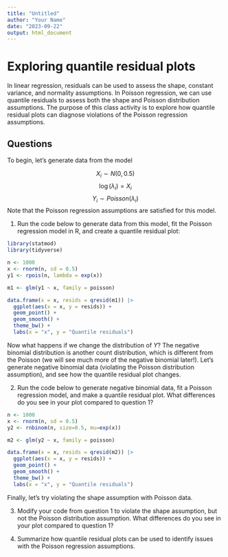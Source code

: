 ```yaml
---
title: "Untitled"
author: "Your Name"
date: "2023-09-22"
output: html_document
---
```


# Exploring quantile residual plots

In linear regression, residuals can be used to assess the shape, constant variance, and normality assumptions. In Poisson regression, we can use quantile residuals to assess both the shape and Poisson distribution assumptions. The purpose of this class activity is to explore how quantile residual plots can diagnose violations of the Poisson regression assumptions.

## Questions

To begin, let's generate data from the model

$$X_i \sim N(0, 0.5)$$
$$\log(\lambda_i) = X_i$$
$$Y_i \sim Poisson(\lambda_i)$$
Note that the Poisson regression assumptions are satisfied for this model.

1. Run the code below to generate data from this model, fit the Poisson regression model in R, and create a quantile residual plot:

```r
library(statmod)
library(tidyverse)

n <- 1000
x <- rnorm(n, sd = 0.5)
y1 <- rpois(n, lambda = exp(x))

m1 <- glm(y1 ~ x, family = poisson)

data.frame(x = x, resids = qresid(m1)) |>
  ggplot(aes(x = x, y = resids)) +
  geom_point() +
  geom_smooth() +
  theme_bw() +
  labs(x = "x", y = "Quantile residuals") 
```


Now what happens if we change the distribution of $Y$? The negative binomial distribution is another count distribution, which is different from the Poisson (we will see much more of the negative binomial later!). Let's generate negative binomial data (violating the Poisson distribution assumption), and see how the quantile residual plot changes.

2. Run the code below to generate negative binomial data, fit a Poisson regression model, and make a quantile residual plot. What differences do you see in your plot compared to question 1?

```r
n <- 1000
x <- rnorm(n, sd = 0.5)
y2 <- rnbinom(n, size=0.5, mu=exp(x))

m2 <- glm(y2 ~ x, family = poisson)

data.frame(x = x, resids = qresid(m2)) |>
  ggplot(aes(x = x, y = resids)) +
  geom_point() +
  geom_smooth() +
  theme_bw() +
  labs(x = "x", y = "Quantile residuals") 
```

Finally, let's try violating the shape assumption with Poisson data. 

3. Modify your code from question 1 to violate the shape assumption, but not the Poisson distribution assumption. What differences do you see in your plot compared to question 1?

4. Summarize how quantile residual plots can be used to identify issues with the Poisson regression assumptions.
